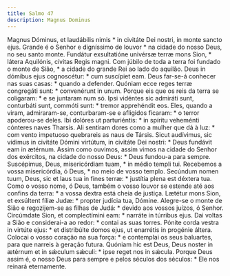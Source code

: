 ```yaml
---
title: Salmo 47
description: Magnus Dominus
---
```


<div class="side-by-side not-content">
  <span>
    Magnus Dóminus, et laudábilis nimis * in civitáte Dei nostri, in monte
    sancto ejus.
  </span>
  <span>
    Grande é o Senhor e digníssimo de louvor * na cidade do nosso Deus, no seu
    santo monte.
  </span>
  <span>
    Fundátur exsultatióne univérsæ terræ mons Sion, * látera Aquilónis, cívitas
    Regis magni.
  </span>
  <span>
    Com júbilo de toda a terra foi fundado o monte de Sião, * a cidade do grande
    Rei ao lado do aquilão.
  </span>
  <span>Deus in dómibus ejus cognoscétur: * cum suscípiet eam.</span>
  <span>Deus far-se-á conhecer nas suas casas: * quando a defender.</span>
  <span>Quóniam ecce reges terræ congregáti sunt: * convenérunt in unum.</span>
  <span>
    Porque eis que os reis da terra se coligaram: * e se juntaram num só.
  </span>
  <span>
    Ipsi vidéntes sic admiráti sunt, conturbáti sunt, commóti sunt: * tremor
    apprehéndit eos.
  </span>
  <span>
    Eles, quando a viram, admiraram-se, conturbaram-se e afligidos ficaram: * o
    terror apoderou-se deles.
  </span>
  <span>
    Ibi dolóres ut parturiéntis: * in spíritu veheménti cónteres naves Tharsis.
  </span>
  <span>
    Ali sentiram dores como a mulher que dá à luz: * com vento impetuoso
    quebrareis as naus de Társis.
  </span>
  <span>
    Sicut audívimus, sic vídimus in civitáte Dómini virtútum, in civitáte Dei
    nostri: * Deus fundávit eam in ætérnum.
  </span>
  <span>
    Assim como ouvimos, assim vimos na cidade do Senhor dos exércitos, na cidade
    do nosso Deus: * Deus fundou-a para sempre.
  </span>
  <span>Suscépimus, Deus, misericórdiam tuam, * in médio templi tui.</span>
  <span>
    Recebemos a vossa misericórdia, ó Deus, * no meio de vosso templo.
  </span>
  <span>
    Secúndum nomen tuum, Deus, sic et laus tua in fines terræ: * justítia plena
    est déxtera tua.
  </span>
  <span>
    Como o vosso nome, ó Deus, também o vosso louvor se estende até aos confins
    da terra: * a vossa dextra está cheia de justiça.
  </span>
  <span>
    Lætétur mons Sion, et exsúltent fíliæ Judæ: * propter judícia tua, Dómine.
  </span>
  <span>
    Alegre-se o monte de Sião e regozijem-se as filhas de Judá: * devido aos
    vossos juízos, ó Senhor.
  </span>
  <span>
    Circúmdate Sion, et complectímini eam: * narráte in túrribus ejus.
  </span>
  <span>
    Dai voltas a Sião e considerai-a ao redor: * contai as suas torres.
  </span>
  <span>
    Pónite corda vestra in virtúte ejus: * et distribúite domos ejus, ut
    enarrétis in progénie áltera.
  </span>
  <span>
    Colocai o vosso coração na sua força: * e contemplai os seus baluartes, para
    que narreis à geração futura.
  </span>
  <span>
    Quóniam hic est Deus, Deus noster in ætérnum et in sǽculum sǽculi: * ipse
    reget nos in sǽcula.
  </span>
  <span>
    Porque Deus assim é, o nosso Deus para sempre e pelos séculos dos séculos: *
    Ele nos reinará eternamente.
  </span>
</div>
